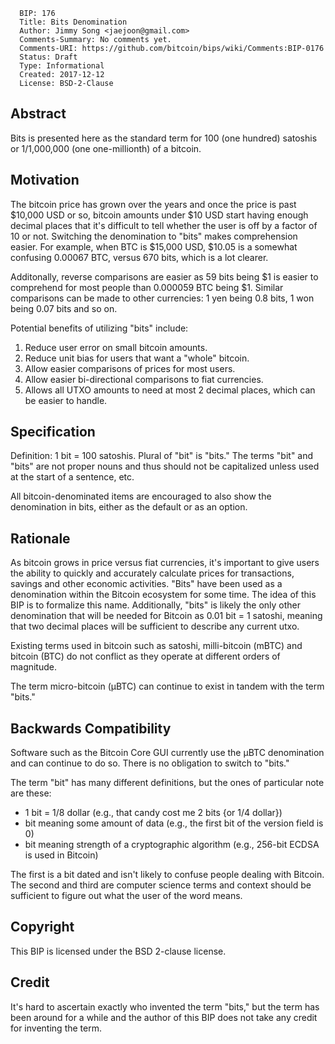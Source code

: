 <pre>
  BIP: 176
  Title: Bits Denomination
  Author: Jimmy Song <jaejoon@gmail.com>
  Comments-Summary: No comments yet.
  Comments-URI: https://github.com/bitcoin/bips/wiki/Comments:BIP-0176
  Status: Draft
  Type: Informational
  Created: 2017-12-12
  License: BSD-2-Clause
</pre>

== Abstract ==
Bits is presented here as the standard term for 100 (one hundred) satoshis or 1/1,000,000 (one one-millionth) of a bitcoin.

== Motivation ==
The bitcoin price has grown over the years and once the price is past $10,000 USD or so, bitcoin amounts under $10 USD start having enough decimal places that it's difficult to tell whether the user is off by a factor of 10 or not. Switching the denomination to "bits" makes comprehension easier. For example, when BTC is $15,000 USD, $10.05 is a somewhat confusing 0.00067 BTC, versus 670 bits, which is a lot clearer.

Additonally, reverse comparisons are easier as 59 bits being $1 is easier to comprehend for most people than 0.000059 BTC being $1. Similar comparisons can be made to other currencies: 1 yen being 0.8 bits, 1 won being 0.07 bits and so on.

Potential benefits of utilizing "bits" include:

# Reduce user error on small bitcoin amounts.
# Reduce unit bias for users that want a "whole" bitcoin.
# Allow easier comparisons of prices for most users.
# Allow easier bi-directional comparisons to fiat currencies.
# Allows all UTXO amounts to need at most 2 decimal places, which can be easier to handle.

== Specification ==
Definition: 1 bit = 100 satoshis.
Plural of "bit" is "bits." The terms "bit" and "bits" are not proper nouns and thus should not be capitalized unless used at the start of a sentence, etc.

All bitcoin-denominated items are encouraged to also show the denomination in bits, either as the default or as an option.

== Rationale ==
As bitcoin grows in price versus fiat currencies, it's important to give users the ability to quickly and accurately calculate prices for transactions, savings and other economic activities. "Bits" have been used as a denomination within the Bitcoin ecosystem for some time. The idea of this BIP is to formalize this name. Additionally, "bits" is likely the only other denomination that will be needed for Bitcoin as 0.01 bit = 1 satoshi, meaning that two decimal places will be sufficient to describe any current utxo.

Existing terms used in bitcoin such as satoshi, milli-bitcoin (mBTC) and bitcoin (BTC) do not conflict as they operate at different orders of magnitude.

The term micro-bitcoin (µBTC) can continue to exist in tandem with the term "bits."

== Backwards Compatibility ==
Software such as the Bitcoin Core GUI currently use the µBTC denomination and can continue to do so. There is no obligation to switch to "bits."

The term "bit" has many different definitions, but the ones of particular note are these:

* 1 bit = 1/8 dollar (e.g., that candy cost me 2 bits {or 1/4 dollar})
* bit meaning some amount of data (e.g., the first bit of the version field is 0)
* bit meaning strength of a cryptographic algorithm (e.g., 256-bit ECDSA is used in Bitcoin)

The first is a bit dated and isn't likely to confuse people dealing with Bitcoin. The second and third are computer science terms and context should be sufficient to figure out what the user of the word means. 

== Copyright ==
This BIP is licensed under the BSD 2-clause license.

== Credit ==
It's hard to ascertain exactly who invented the term "bits," but the term has been around for a while and the author of this BIP does not take any credit for inventing the term.
